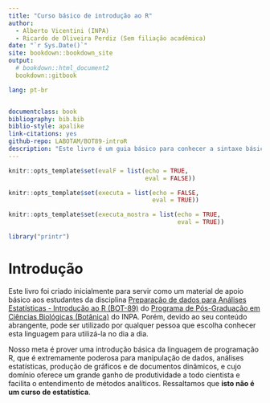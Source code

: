 ```yaml
--- 
title: "Curso básico de introdução ao R"
author:
  - Alberto Vicentini (INPA)
  - Ricardo de Oliveira Perdiz (Sem filiação acadêmica)
date: "`r Sys.Date()`"
site: bookdown::bookdown_site
output: 
  # bookdown::html_document2
  bookdown::gitbook

lang: pt-br


documentclass: book
bibliography: bib.bib
biblio-style: apalike
link-citations: yes
github-repo: LABOTAM/BOT89-introR
description: "Este livro é um guia básico para conhecer a sintaxe básica desta linguagem de programação e o potencial de usar o R como ferramenta científica."
---
```


```r
knitr::opts_template$set(evalF = list(echo = TRUE,
                                      eval = FALSE))

knitr::opts_template$set(executa = list(echo = FALSE,
                                        eval = TRUE))

knitr::opts_template$set(executa_mostra = list(echo = TRUE,
                                               eval = TRUE))
```

```r
library("printr")
```

# Introdução

Este livro foi criado inicialmente para servir como um material de apoio básico aos estudantes da disciplina [Preparação de dados para Análises Estatísticas - Introdução ao R (BOT-89)](http://www.botanicaamazonica.wiki.br/labotam/doku.php?id=disciplinas:bot89:inicio) do [Programa de Pós-Graduação em Ciências Biológicas (Botânica)](http://www.portais.atrio.scire.net.br/inpa-ppgbot/index.php/pt/) do INPA.
Porém, devido ao seu conteúdo abrangente, pode ser utilizado por qualquer pessoa que escolha conhecer esta linguagem para utilizá-la no dia a dia.  

Nosso meta é prover uma introdução básica 
<!-- (a) passar uma noção geral sobre dados e metadados e como criar e manter um banco de dados de forma simples e organizada e que facilite seu uso posterior; -->
da linguagem de programação R, que é extremamente poderosa para manipulação de dados, análises estatísticas, produção de gráficos e de documentos dinâmicos, e cujo domínio oferece um grande ganho de produtividade a todo cientista e facilita o entendimento de métodos analíticos.
Ressaltamos que **isto não é um curso de estatística**.
